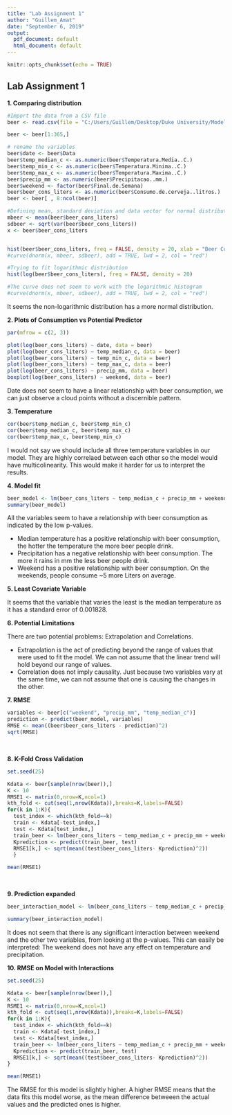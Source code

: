 ```yaml
---
title: "Lab Assignment 1"
author: "Guillem_Amat"
date: "September 6, 2019"
output:
  pdf_document: default
  html_document: default
---
```


```r
knitr::opts_chunk$set(echo = TRUE)
```

## Lab Assignment 1

**1. Comparing distribution**
\ 


```r

#Import the data from a CSV file
beer <- read.csv(file = "C:/Users/Guillem/Desktop/Duke University/Modelling and Representation of Data/3_Lab Assignments/Lab Assignment 1/Data/consumo_cerveja.csv", header = TRUE, sep = ",")

beer <- beer[1:365,]

```

```r

# rename the variables
beer$date <- beer$Data
beer$temp_median_c <- as.numeric(beer$Temperatura.Media..C.)
beer$temp_min_c <- as.numeric(beer$Temperatura.Minima..C.)
beer$temp_max_c <- as.numeric(beer$Temperatura.Maxima..C.)
beer$precip_mm <- as.numeric(beer$Precipitacao..mm.)
beer$weekend <- factor(beer$Final.de.Semana)
beer$beer_cons_liters <- as.numeric(beer$Consumo.de.cerveja..litros.)
beer <- beer[ , 8:ncol(beer)]

#Defining mean, standard deviation and data vector for normal distribution formula
mbeer <- mean(beer$beer_cons_liters)
sdbeer <- sqrt(var(beer$beer_cons_liters))
x <- beer$beer_cons_liters


hist(beer$beer_cons_liters, freq = FALSE, density = 20, xlab = "Beer Consumption", main = "Histogram of Beer Consumption")
#curve(dnorm(x, mbeer, sdbeer), add = TRUE, lwd = 2, col = "red")
```


```r

#Trying to fit logarithmic distribution
hist(log(beer$beer_cons_liters), freq = FALSE, density = 20)

#The curve does not seem to work with the logarithmic histogram
#curve(dnorm(x, mbeer, sdbeer), add = TRUE, lwd = 2, col = "red")
```
It seems the non-logarithmic distribution has a more normal distribution.<br />

**2. Plots of Consumption vs Potential Predictor**
\ 


```r
par(mfrow = c(2, 3))

plot(log(beer_cons_liters) ~ date, data = beer)
plot(log(beer_cons_liters) ~ temp_median_c, data = beer)
plot(log(beer_cons_liters) ~ temp_min_c, data = beer)
plot(log(beer_cons_liters) ~ temp_max_c, data = beer)
plot(log(beer_cons_liters) ~ precip_mm, data = beer)
boxplot(log(beer_cons_liters) ~ weekend, data = beer)

```
Date does not seem to have a linear relationship with beer consumption, we can just observe a cloud points without a discernible pattern.
\ 


**3. Temperature**
\ 


```r

cor(beer$temp_median_c, beer$temp_min_c)
cor(beer$temp_median_c, beer$temp_max_c)
cor(beer$temp_max_c, beer$temp_min_c)

```

I would not say we should include all three temperature variables in our model. They are highly correlaed between each other so the model would have multicolinearity. This would make it harder for us to interpret the results.
&nbsp;


**4. Model fit**
\ 


```r

beer_model <- lm(beer_cons_liters ~ temp_median_c + precip_mm + weekend, data = beer)
summary(beer_model)

```

All the variables seem to have a relationship with beer consumption as indicated by the low p-values.

- Median temperature has a positive relationship with beer consumption, the hotter the temperature the more beer people drink.
- Precipitation has a negative relationship with beer consumption. The more it rains in mm the less beer people drink.
- Weekend has a positive relationship with beer consumption. On the weekends, people consume ~5 more Liters on average.
\ 



**5. Least Covariate Variable**
\ 

It seems that the variable that varies the least is the median temperature as it has a standard error of 0.001828.
\ 


**6. Potential Limitations**
\ 


There are two potential problems: Extrapolation and Correlations.

- Extrapolation is the act of predicting beyond the range of values that were used to fit the model. We can not assume that the linear trend will hold beyond our range of values.
- Correlation does not imply causality. Just because two variables vary at the same time, we can not assume that one is causing the changes in the other.
\ 

**7. RMSE**
\ 

```r

variables <- beer[c("weekend", "precip_mm", "temp_median_c")]
prediction <- predict(beer_model, variables)
RMSE <- mean((beer$beer_cons_liters - prediction)^2)
sqrt(RMSE)

```
\ 


**8. K-Fold Cross Validation**
\ 


```r

set.seed(25)

Kdata <- beer[sample(nrow(beer)),]
K <- 10
RMSE1 <- matrix(0,nrow=K,ncol=1)
kth_fold <- cut(seq(1,nrow(Kdata)),breaks=K,labels=FALSE)
for(k in 1:K){
  test_index <- which(kth_fold==k)
  train <- Kdata[-test_index,]
  test <- Kdata[test_index,]
  train_beer <- lm(beer_cons_liters ~ temp_median_c + precip_mm + weekend, data = train)
  Kprediction <- predict(train_beer, test)
  RMSE1[k,] <- sqrt(mean((test$beer_cons_liters- Kprediction)^2))
  }

mean(RMSE1)


```
\ 



**9. Prediction expanded**
\ 

```r

beer_interaction_model <- lm(beer_cons_liters ~ temp_median_c + precip_mm + weekend + weekend:temp_median_c + weekend:precip_mm, data = beer)

summary(beer_interaction_model)

```

It does not seem that there is any significant interaction between weekend and the other two variables, from looking at the p-values. This can easily be interpreted: The weekend does not have any effect on temperature and precipitation.
\ 



**10. RMSE on Model with Interactions**
\ 



```r
set.seed(25)

Kdata <- beer[sample(nrow(beer)),]
K <- 10
RSME1 <- matrix(0,nrow=K,ncol=1)
kth_fold <- cut(seq(1,nrow(Kdata)),breaks=K,labels=FALSE)
for(k in 1:K){
  test_index <- which(kth_fold==k)
  train <- Kdata[-test_index,]
  test <- Kdata[test_index,]
  train_beer <- lm(beer_cons_liters ~ temp_median_c + precip_mm + weekend + weekend:precip_mm + weekend:temp_median_c, data = train)
  Kprediction <- predict(train_beer, test)
  RMSE1[k,] <- sqrt(mean((test$beer_cons_liters- Kprediction)^2))
}

mean(RMSE1)

```

The RMSE for this model is slightly higher. A higher RMSE means that the data fits this model worse, as the mean difference betweeen the actual values and the predicted ones is higher.